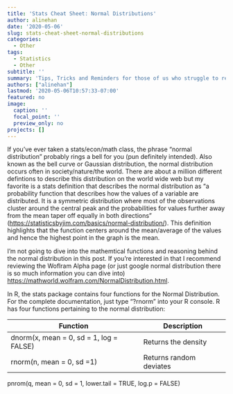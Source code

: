 ```yaml
---
title: 'Stats Cheat Sheet: Normal Distributions'
author: alinehan
date: '2020-05-06'
slug: stats-cheat-sheet-normal-distributions
categories:
  - Other
tags:
  - Statistics
  - Other
subtitle: ''
summary: 'Tips, Tricks and Reminders for those of us who struggle to remember what our professors/Google taught us: Normal Distributions'
authors: ["alinehan"]
lastmod: '2020-05-06T10:57:33-07:00'
featured: no
image:
  caption: ''
  focal_point: ''
  preview_only: no
projects: []
---
```


If you've ever taken a stats/econ/math class, the phrase "normal distribution" probably rings a bell for you (pun definitely intended). Also known as the bell curve or Gaussian distribution, the normal distribution occurs often in society/nature/the world. There are about a million different defintions to describe this distribution on the world wide web but my favorite is a stats definition that describes the normal distribution as "a probability function that describes how the values of a variable are distributed. It is a symmetric distribution where most of the observations cluster around the central peak and the probabilities for values further away from the mean taper off equally in both directions" (<https://statisticsbyjim.com/basics/normal-distribution/>). This definition highlights that the function centers around the mean/average of the values and hence the highest point in the graph is the mean. 

I'm not going to dive into the mathemtical functions and reasoning behind the normal distribution in this post. If you're interested in that I recommend reviewing the Woflram Alpha page (or just google normal distribution there is so much information you can dive into) <https://mathworld.wolfram.com/NormalDistribution.html>. 

In R, the stats package contains four functions for the Normal Distribution. For the complete documentation, just type "?rnorm" into your R console. R has four functions pertaining to the normal distribution: 

Function  | Description
------------- | -------------
dnorm(x, mean = 0, sd = 1, log = FALSE) | Returns the density 
rnorm(n, mean = 0, sd =1) | Returns random deviates 
pnrom(q, mean = 0, sd = 1, lower.tail = TRUE, log.p = FALSE)




